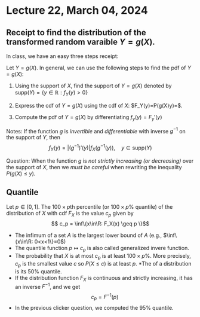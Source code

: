 # Lecture 22, March 04, 2024


## Receipt to find the distribution of the transformed random varaible $Y=g(X)$.

In class, we have an easy three steps receipt:

Let $Y=g(X)$. In general, we can use the following steps to find the pdf of $Y=g(X)$:
    
1. Using the support of $X$, find the support of $Y=g(X)$ denoted by $\text{supp}(Y)=\{y\in\mathbb{R}:f_Y(y)>0\}$

2.  Express the cdf of $Y=g(X)$ using the cdf of $X$: $F_Y(y)=P(g(X)\leq y)=\dots $. 

3. Compute the pdf of $Y=g(X)$ by differentiating $f_y(y)=F_y'(y)$
    
  
Notes: If the function $g$ is *invertible* and *differentiable* with inverse $g^{-1}$ on the support of $Y$, then 
    $$ f_Y(y)= |(g^{-1})'(y)| f_X(g^{-1}(y)),\quad y\in\text{supp}(Y)$$

  
Question: 
When the function $g$ is *not strictly increasing (or decreasing)* over the support of $X$, then we *must be careful* when rewriting the inequality $P(g(X)\leq y)$. 

## Quantile

::: {.definition name="Quantile"}
Let $p\in[0,1]$. The $100\times p$th percentile (or $100\times p\%$  quantile) of the distribution of $X$ with cdf $F_X$ is the value $c_p$ given by
        $$ c_p = \inf\{x\in\R: F_X(x) \geq p \}$$
:::


* The infimum of a set $A$ is the largest lower bound of $A$  (e.g., $\inf\{x\in\R: 0<x<1\}=0$)
* The quantile function $p\mapsto c_p$ is also called generalized invere function.
* The probability that $X$ is at most $c_p$ is at least $100\times p$\%. More precisely, $c_p$ is the smallest value $c$ so $P(X\leq c)$ is at least $p$. 
*The \textbf{median} of a distribution is its 50\% quantile. \pause
* If the distribution function $F_X$ is continuous and strictly increasing, it has an inverse $F^{-1}$, and we get
    $$ c_p = F^{-1}(p)$$
* In the previous clicker question, we computed the 95\% quantile. 
